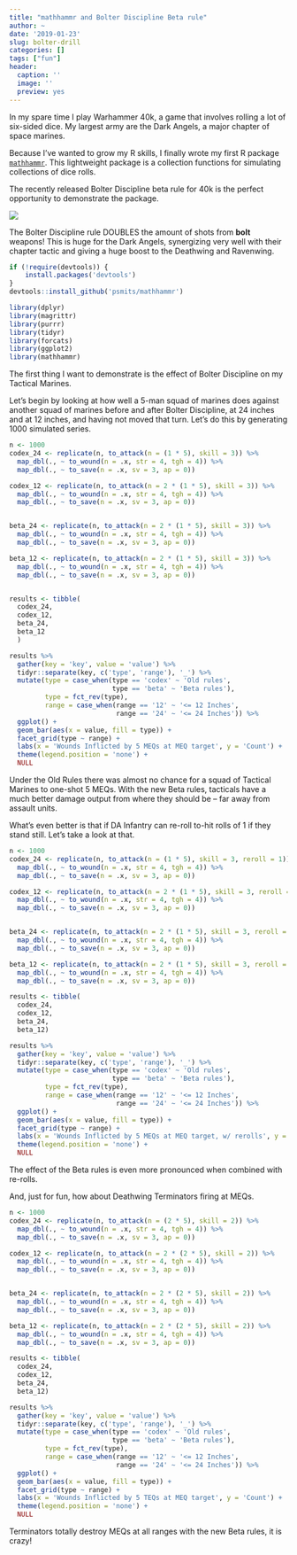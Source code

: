 ```yaml
---
title: "mathhammr and Bolter Discipline Beta rule"
author: ~
date: '2019-01-23'
slug: bolter-drill
categories: []
tags: ["fun"]
header:
  caption: ''
  image: ''
  preview: yes
---
```



In my spare time I play Warhammer 40k, a game that involves rolling a lot of six-sided dice. My largest army are the Dark Angels, a major chapter of space marines.

Because I've wanted to grow my R skills, I finally wrote my first R package [`mathhammr`](https://github.com/psmits/mathhammr). This lightweight package is a collection functions for simulating collections of dice rolls.

The recently released Bolter Discipline beta rule for 40k is the perfect opportunity to demonstrate the package. 

![](/img/bolter_disc.jpg)

The Bolter Discipline rule DOUBLES the amount of shots from **bolt** weapons! This is huge for the Dark Angels, synergizing very well with their chapter tactic and giving a huge boost to the Deathwing and Ravenwing.


```r
if (!require(devtools)) {
    install.packages('devtools')
}
devtools::install_github('psmits/mathhammr')
```

```r
library(dplyr)
library(magrittr)
library(purrr)
library(tidyr)
library(forcats)
library(ggplot2)
library(mathhammr)
```


The first thing I want to demonstrate is the effect of Bolter Discipline on my Tactical Marines.

Let's begin by looking at how well a 5-man squad of marines does against another squad of marines before and after Bolter Discipline, at 24 inches and at 12 inches, and having not moved that turn. Let's do this by generating 1000 simulated series.

```r
n <- 1000
codex_24 <- replicate(n, to_attack(n = (1 * 5), skill = 3)) %>%
  map_dbl(., ~ to_wound(n = .x, str = 4, tgh = 4)) %>%
  map_dbl(., ~ to_save(n = .x, sv = 3, ap = 0))

codex_12 <- replicate(n, to_attack(n = 2 * (1 * 5), skill = 3)) %>%
  map_dbl(., ~ to_wound(n = .x, str = 4, tgh = 4)) %>%
  map_dbl(., ~ to_save(n = .x, sv = 3, ap = 0))


beta_24 <- replicate(n, to_attack(n = 2 * (1 * 5), skill = 3)) %>%
  map_dbl(., ~ to_wound(n = .x, str = 4, tgh = 4)) %>%
  map_dbl(., ~ to_save(n = .x, sv = 3, ap = 0))

beta_12 <- replicate(n, to_attack(n = 2 * (1 * 5), skill = 3)) %>%
  map_dbl(., ~ to_wound(n = .x, str = 4, tgh = 4)) %>%
  map_dbl(., ~ to_save(n = .x, sv = 3, ap = 0))


results <- tibble(
  codex_24,
  codex_12,
  beta_24,
  beta_12
  )

results %>%
  gather(key = 'key', value = 'value') %>%
  tidyr::separate(key, c('type', 'range'), '_') %>%
  mutate(type = case_when(type == 'codex' ~ 'Old rules',
                          type == 'beta' ~ 'Beta rules'),
         type = fct_rev(type),
         range = case_when(range == '12' ~ '<= 12 Inches',
                           range == '24' ~ '<= 24 Inches')) %>%
  ggplot() +
  geom_bar(aes(x = value, fill = type)) +
  facet_grid(type ~ range) +
  labs(x = 'Wounds Inflicted by 5 MEQs at MEQ target', y = 'Count') +
  theme(legend.position = 'none') +
  NULL

```


Under the Old Rules there was almost no chance for a squad of Tactical Marines to one-shot 5 MEQs. With the new Beta rules, tacticals have a much better damage output from where they should be -- far away from assault units.


What's even better is that if DA Infantry can re-roll to-hit rolls of 1 if they stand still. Let's take a look at that.

```r
n <- 1000
codex_24 <- replicate(n, to_attack(n = (1 * 5), skill = 3, reroll = 1)) %>%
  map_dbl(., ~ to_wound(n = .x, str = 4, tgh = 4)) %>%
  map_dbl(., ~ to_save(n = .x, sv = 3, ap = 0))

codex_12 <- replicate(n, to_attack(n = 2 * (1 * 5), skill = 3, reroll = 1)) %>%
  map_dbl(., ~ to_wound(n = .x, str = 4, tgh = 4)) %>%
  map_dbl(., ~ to_save(n = .x, sv = 3, ap = 0))


beta_24 <- replicate(n, to_attack(n = 2 * (1 * 5), skill = 3, reroll = 1)) %>%
  map_dbl(., ~ to_wound(n = .x, str = 4, tgh = 4)) %>%
  map_dbl(., ~ to_save(n = .x, sv = 3, ap = 0))

beta_12 <- replicate(n, to_attack(n = 2 * (1 * 5), skill = 3, reroll = 1)) %>%
  map_dbl(., ~ to_wound(n = .x, str = 4, tgh = 4)) %>%
  map_dbl(., ~ to_save(n = .x, sv = 3, ap = 0))

results <- tibble(
  codex_24,
  codex_12,
  beta_24,
  beta_12)

results %>%
  gather(key = 'key', value = 'value') %>%
  tidyr::separate(key, c('type', 'range'), '_') %>%
  mutate(type = case_when(type == 'codex' ~ 'Old rules',
                          type == 'beta' ~ 'Beta rules'),
         type = fct_rev(type),
         range = case_when(range == '12' ~ '<= 12 Inches',
                           range == '24' ~ '<= 24 Inches')) %>%
  ggplot() +
  geom_bar(aes(x = value, fill = type)) +
  facet_grid(type ~ range) +
  labs(x = 'Wounds Inflicted by 5 MEQs at MEQ target, w/ rerolls', y = 'Count') +
  theme(legend.position = 'none') +
  NULL

```


The effect of the Beta rules is even more pronounced when combined with re-rolls.

And, just for fun, how about Deathwing Terminators firing at MEQs.

```r

n <- 1000
codex_24 <- replicate(n, to_attack(n = (2 * 5), skill = 2)) %>%
  map_dbl(., ~ to_wound(n = .x, str = 4, tgh = 4)) %>%
  map_dbl(., ~ to_save(n = .x, sv = 3, ap = 0))

codex_12 <- replicate(n, to_attack(n = 2 * (2 * 5), skill = 2)) %>%
  map_dbl(., ~ to_wound(n = .x, str = 4, tgh = 4)) %>%
  map_dbl(., ~ to_save(n = .x, sv = 3, ap = 0))


beta_24 <- replicate(n, to_attack(n = 2 * (2 * 5), skill = 2)) %>%
  map_dbl(., ~ to_wound(n = .x, str = 4, tgh = 4)) %>%
  map_dbl(., ~ to_save(n = .x, sv = 3, ap = 0))

beta_12 <- replicate(n, to_attack(n = 2 * (2 * 5), skill = 2)) %>%
  map_dbl(., ~ to_wound(n = .x, str = 4, tgh = 4)) %>%
  map_dbl(., ~ to_save(n = .x, sv = 3, ap = 0))

results <- tibble(
  codex_24,
  codex_12,
  beta_24,
  beta_12)

results %>%
  gather(key = 'key', value = 'value') %>%
  tidyr::separate(key, c('type', 'range'), '_') %>%
  mutate(type = case_when(type == 'codex' ~ 'Old rules',
                          type == 'beta' ~ 'Beta rules'),
         type = fct_rev(type),
         range = case_when(range == '12' ~ '<= 12 Inches',
                           range == '24' ~ '<= 24 Inches')) %>%
  ggplot() +
  geom_bar(aes(x = value, fill = type)) +
  facet_grid(type ~ range) +
  labs(x = 'Wounds Inflicted by 5 TEQs at MEQ target', y = 'Count') +
  theme(legend.position = 'none') +
  NULL

```

Terminators totally destroy MEQs at all ranges with the new Beta rules, it is crazy!